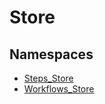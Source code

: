 
# Store

## Namespaces

- [Steps\_Store](../core_flows.Steps_Store/page.mdx)
- [Workflows\_Store](../core_flows.Workflows_Store/page.mdx)

